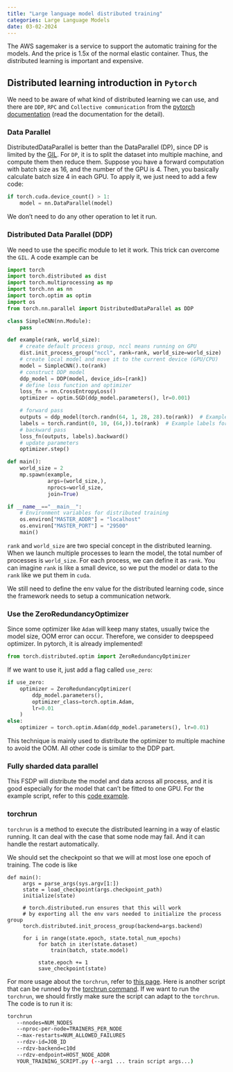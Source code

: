 ```yaml
---
title: "Large language model distributed training"
categories: Large Language Models
date: 03-02-2024
---
```


::: {.callout-tip}
The AWS sagemaker is a service to support the automatic training for the models. And the price is 1.5x of the normal elastic container. Thus, the distributed learning is important and expensive.
:::

## Distributed learning introduction in `Pytorch`

We need to be aware of what kind of distributed learning we can use, and there are `DDP`, `RPC` and `Collective communication` from the [pytorch documentation](https://pytorch.org/tutorials/beginner/dist_overview.html) (read the documentation for the detail). 


### Data Parallel
DistributedDataParallel is better than the DataParallel (DP), since DP is limited by the [GIL](https://wiki.python.org/moin/GlobalInterpreterLock). For `DP`, it is to split the dataset into multiple machine, and compute them then reduce them. Suppose you have a forward computation with batch size as 16, and the number of the GPU is 4. Then, you basically calculate batch size 4 in each GPU. To apply it, we just need to add a few code:

```python
if torch.cuda.device_count() > 1:
    model = nn.DataParallel(model)
```

We don't need to do any other operation to let it run. 


### Distributed Data Parallel (DDP)
We need to use the specific module to let it work. This trick can overcome the `GIL`. A code example can be
```python
import torch
import torch.distributed as dist
import torch.multiprocessing as mp
import torch.nn as nn
import torch.optim as optim
import os
from torch.nn.parallel import DistributedDataParallel as DDP

class SimpleCNN(nn.Module):
    pass 

def example(rank, world_size):
    # create default process group, nccl means running on GPU
    dist.init_process_group("nccl", rank=rank, world_size=world_size)
    # create local model and move it to the current device (GPU/CPU)
    model = SimpleCNN().to(rank)
    # construct DDP model
    ddp_model = DDP(model, device_ids=[rank])
    # define loss function and optimizer
    loss_fn = nn.CrossEntropyLoss()
    optimizer = optim.SGD(ddp_model.parameters(), lr=0.001)

    # forward pass
    outputs = ddp_model(torch.randn(64, 1, 28, 28).to(rank))  # Example input size for MNIST
    labels = torch.randint(0, 10, (64,)).to(rank)  # Example labels for 64 samples
    # backward pass
    loss_fn(outputs, labels).backward()
    # update parameters
    optimizer.step()

def main():
    world_size = 2
    mp.spawn(example,
             args=(world_size,),
             nprocs=world_size,
             join=True)

if __name__=="__main__":
    # Environment variables for distributed training
    os.environ["MASTER_ADDR"] = "localhost"
    os.environ["MASTER_PORT"] = "29500"
    main()
```

::: {.callout-tip}
`rank` and `world_size` are two special concept in the distributed learning. When we launch multiple processes to learn the model, the total number of processes is `world_size`. For each process, we can define it as `rank`. You can imagine `rank` is like a small device, so we put the model or data to the `rank` like we put them in `cuda`.
:::

::: {.callout-tip}
We still need to define the env value for the distributed learning code, since the framework needs to setup a communication network.
:::


### Use the ZeroRedundancyOptimizer
Since some optimizer like `Adam` will keep many states, usually twice the model size, OOM error can occur. Therefore, we consider to deepspeed optimizer. In pytorch, it is already implemented!

```python
from torch.distributed.optim import ZeroRedundancyOptimizer
```

If we want to use it, just add a flag called `use_zero`:
```python
if use_zero:
    optimizer = ZeroRedundancyOptimizer(
        ddp_model.parameters(),
        optimizer_class=torch.optim.Adam,
        lr=0.01
    )
else:
    optimizer = torch.optim.Adam(ddp_model.parameters(), lr=0.01)
```

This technique is mainly used to distribute the optimizer to multiple machine to avoid the OOM. All other code is similar to the DDP part.


### Fully sharded data parallel
This FSDP will distribute the model and data across all process, and it is good especially for the model that can't be fitted to one GPU. For the example script, refer to this [code example](https://pytorch.org/tutorials/intermediate/FSDP_tutorial.html).


### torchrun
`torchrun` is a method to execute the distributed learning in a way of elastic running. It can deal with the case that some node may fail. And it can handle the restart automatically. 

We should set the checkpoint so that we will at most lose one epoch of training. The code is like

```
def main():
     args = parse_args(sys.argv[1:])
     state = load_checkpoint(args.checkpoint_path)
     initialize(state)

     # torch.distributed.run ensures that this will work
     # by exporting all the env vars needed to initialize the process group
     torch.distributed.init_process_group(backend=args.backend)

     for i in range(state.epoch, state.total_num_epochs)
          for batch in iter(state.dataset)
              train(batch, state.model)

          state.epoch += 1
          save_checkpoint(state)
```

For more usage about the `torchrun`, refer to [this page](https://pytorch.org/docs/stable/elastic/train_script.html). Here is another script that can be runned by the [torchrun command](https://github.com/pytorch/elastic/blob/master/examples/imagenet/main.py). If we want to run the `torchrun`, we should firstly make sure the script can adapt to the `torchrun`. The code is to run it is:

```bash
torchrun
   --nnodes=NUM_NODES
   --nproc-per-node=TRAINERS_PER_NODE
   --max-restarts=NUM_ALLOWED_FAILURES
   --rdzv-id=JOB_ID
   --rdzv-backend=c10d
   --rdzv-endpoint=HOST_NODE_ADDR
   YOUR_TRAINING_SCRIPT.py (--arg1 ... train script args...)
```

